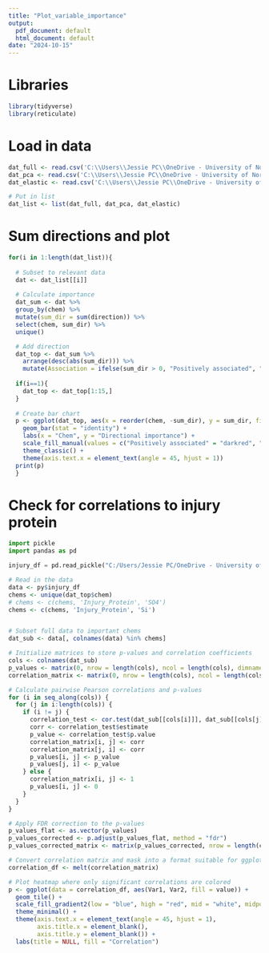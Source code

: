 ```yaml
---
title: "Plot_variable_importance"
output:
  pdf_document: default
  html_document: default
date: "2024-10-15"
---
```

# Libraries
```r
library(tidyverse)
library(reticulate)

```

# Load in data
```r
dat_full <- read.csv('C:\\Users\\Jessie PC\\OneDrive - University of North Carolina at Chapel Hill\\Symbolic_regression_github\\NIH_Cloud_NOSI\\Models\\2_Chemical_measurements\\pysr\\partial_deriv_Full.csv')
dat_pca <- read.csv('C:\\Users\\Jessie PC\\OneDrive - University of North Carolina at Chapel Hill\\Symbolic_regression_github\\NIH_Cloud_NOSI\\Models\\2_Chemical_measurements\\pysr\\partial_deriv_PCA.csv')
dat_elastic <- read.csv('C:\\Users\\Jessie PC\\OneDrive - University of North Carolina at Chapel Hill\\Symbolic_regression_github\\NIH_Cloud_NOSI\\Models\\2_Chemical_measurements\\pysr\\partial_deriv_Elastic.csv')

# Put in list
dat_list <- list(dat_full, dat_pca, dat_elastic)
```

# Sum directions and plot
```r
for(i in 1:length(dat_list)){
  
  # Subset to relevant data
  dat <- dat_list[[i]]
  
  # Calculate importance
  dat_sum <- dat %>% 
  group_by(chem) %>%
  mutate(sum_dir = sum(direction)) %>%
  select(chem, sum_dir) %>%
  unique() 

  # Add direction
  dat_top <- dat_sum %>%
    arrange(desc(abs(sum_dir))) %>%
    mutate(Association = ifelse(sum_dir > 0, "Positively associated", "Negatively associated"))
  
  if(i==1){
    dat_top <- dat_top[1:15,]
  }
  
  # Create bar chart
  p <- ggplot(dat_top, aes(x = reorder(chem, -sum_dir), y = sum_dir, fill = Association)) +
    geom_bar(stat = "identity") +
    labs(x = "Chem", y = "Directional importance") +
    scale_fill_manual(values = c("Positively associated" = "darkred", "Negatively associated" = "darkblue")) +
    theme_classic() +
    theme(axis.text.x = element_text(angle = 45, hjust = 1))
  print(p)
  }


```

# Check for correlations to injury protein
```python
import pickle
import pandas as pd

injury_df = pd.read_pickle("C:/Users/Jessie PC/OneDrive - University of North Carolina at Chapel Hill/Symbolic_regression_github/NIH_Cloud_NOSI/Data_inputs/2_Chemical_measurements/injury_df")
```

```r
# Read in the data
data <- py$injury_df
chems <- unique(dat_top$chem)
# chems <- c(chems, 'Injury_Protein', 'SO4')
chems <- c(chems, 'Injury_Protein', 'Si')


# Subset full data to important chems
dat_sub <- data[, colnames(data) %in% chems]

# Initialize matrices to store p-values and correlation coefficients
cols <- colnames(dat_sub)
p_values <- matrix(0, nrow = length(cols), ncol = length(cols), dimnames = list(cols, cols))
correlation_matrix <- matrix(0, nrow = length(cols), ncol = length(cols), dimnames = list(cols, cols))

# Calculate pairwise Pearson correlations and p-values
for (i in seq_along(cols)) {
  for (j in i:length(cols)) {
    if (i != j) {
      correlation_test <- cor.test(dat_sub[[cols[i]]], dat_sub[[cols[j]]], method = "pearson")
      corr <- correlation_test$estimate
      p_value <- correlation_test$p.value
      correlation_matrix[i, j] <- corr
      correlation_matrix[j, i] <- corr
      p_values[i, j] <- p_value
      p_values[j, i] <- p_value
    } else {
      correlation_matrix[i, j] <- 1
      p_values[i, j] <- 0
    }
  }
}

# Apply FDR correction to the p-values
p_values_flat <- as.vector(p_values)
p_values_corrected <- p.adjust(p_values_flat, method = "fdr")
p_values_corrected_matrix <- matrix(p_values_corrected, nrow = length(cols), ncol = length(cols), dimnames = list(cols, cols))

# Convert correlation matrix and mask into a format suitable for ggplot
correlation_df <- melt(correlation_matrix)

# Plot heatmap where only significant correlations are colored
p <- ggplot(data = correlation_df, aes(Var1, Var2, fill = value)) +
  geom_tile() +
  scale_fill_gradient2(low = "blue", high = "red", mid = "white", midpoint = 0) +
  theme_minimal() +
  theme(axis.text.x = element_text(angle = 45, hjust = 1),
        axis.title.x = element_blank(),
        axis.title.y = element_blank()) +
  labs(title = NULL, fill = "Correlation")
```